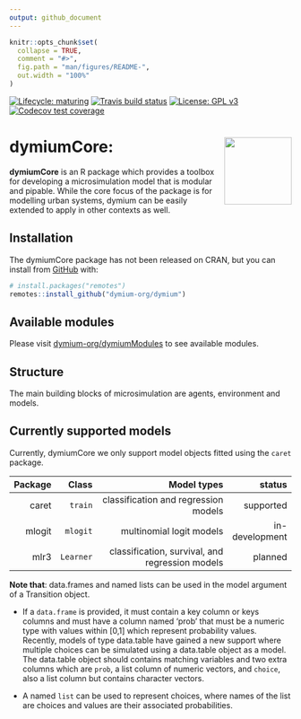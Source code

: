 ```yaml
---
output: github_document
---
```


<!-- README.md is generated from README.Rmd. Please edit that file -->

```r
knitr::opts_chunk$set(
  collapse = TRUE,
  comment = "#>",
  fig.path = "man/figures/README-",
  out.width = "100%"
)
```
<!-- badges: start -->
[![Lifecycle: maturing](https://img.shields.io/badge/lifecycle-maturing-blue.svg)](https://www.tidyverse.org/lifecycle/#maturing)
[![Travis build status](https://travis-ci.com/asiripanich/dymiumCore.svg?token=xyqzWZMMFshSfKQDBnqs&branch=master)](https://travis-ci.com/asiripanich/dymiumCore)
[![License: GPL v3](https://img.shields.io/badge/License-GPL%20v3-blue.svg)](https://www.gnu.org/licenses/gpl-3.0)
[![Codecov test coverage](https://codecov.io/gh/dymium-org/dymiumCore/branch/master/graph/badge.svg)](https://codecov.io/gh/dymium-org/dymiumCore?branch=master)
<!-- badges: end -->

# dymiumCore: <img src="man/figures/logo.png" align="right" alt="" width="120" />

**dymiumCore** is an R package which provides a toolbox for developing a microsimulation model that is modular and pipable. While the core focus of the package is for modelling urban systems, dymium can be easily extended to apply in other contexts as well.

## Installation

The dymiumCore package has not been released on CRAN, but you can install from [GitHub](https://github.com/) with:

``` r
# install.packages("remotes")
remotes::install_github("dymium-org/dymium")
```


## Available modules

Please visit [dymium-org/dymiumModules](https://github.com/dymium-org/dymiumModules) to see available modules.

## Structure

The main building blocks of microsimulation are agents, environment and models.

## Currently supported models

Currently, dymiumCore we only support model objects fitted using the `caret` package.

| Package |     Class |                                     Model types |         status |
| ------: | --------: | ----------------------------------------------: | -------------: |
|   caret |   `train` |            classification and regression models |      supported |
|  mlogit |  `mlogit` |                        multinomial logit models | in-development |
|    mlr3 | `Learner` | classification, survival, and regression models |        planned |

__Note that__: data.frames and named lists can be used in the model argument of a Transition object. 

- If a `data.frame` is provided, it must contain a key column or keys columns and must have a column named 'prob' that must be a numeric type with values within [0,1] which represent probability values. Recently, models of type data.table have gained a new support where multiple choices can be simulated using a data.table object as a model. The data.table object should contains matching variables and two extra columns which are `prob`, a list column of numeric vectors, and `choice`, also a list column but contains character vectors.

- A named `list` can be used to represent choices, where names of the list are choices and values are their associated probabilities. 
